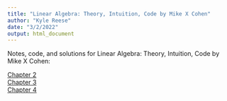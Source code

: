 ```yaml
---
title: "Linear Algebra: Theory, Intuition, Code by Mike X Cohen"
author: "Kyle Reese"
date: "3/2/2022"
output: html_document
---
```


Notes, code, and solutions for Linear Algebra: Theory, Intuition, Code by Mike X Cohen:

[Chapter 2]() \
[Chapter 3]() \
[Chapter 4]() \